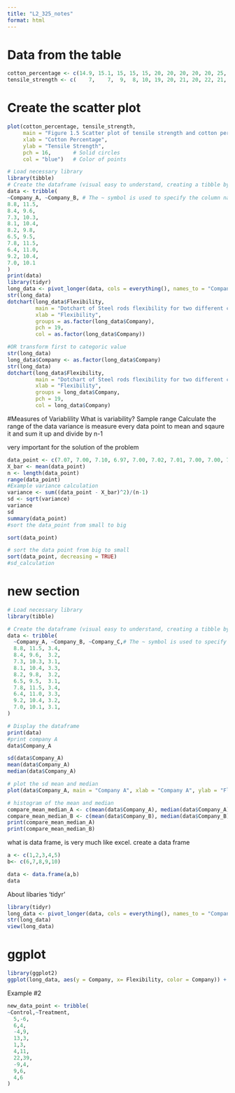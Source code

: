 ```yaml
---
title: "L2_325_notes"
format: html
---
```


# Data from the table
```r
cotton_percentage <- c(14.9, 15.1, 15, 15, 15, 20, 20, 20, 20, 20, 25, 25, 25, 25, 25, 30, 30, 30, 30)
tensile_strength <- c(    7,    7,  9,  8, 10, 19, 20, 21, 20, 22, 21, 21, 17, 19, 20, 8, 7, 8, 10)
```

# Create the scatter plot
```r
plot(cotton_percentage, tensile_strength,
     main = "Figure 1.5 Scatter plot of tensile strength and cotton percentages",
     xlab = "Cotton Percentage",
     ylab = "Tensile Strength",
     pch = 16,       # Solid circles
     col = "blue")   # Color of points
```
```r
# Load necessary library
library(tibble)
# Create the dataframe (visual easy to understand, creating a tibble by Row)
data <- tribble(
~Company_A, ~Company_B, # The ~ symbol is used to specify the column names
8.8, 11.5,
8.4, 9.6,
7.3, 10.3,
8.1, 10.4,
8.2, 9.8,
6.5, 9.5,
7.8, 11.5,
6.4, 11.0,
9.2, 10.4,
7.0, 10.1
)
print(data)
library(tidyr)
long_data <- pivot_longer(data, cols = everything(), names_to = "Company", values_to = "Flexibility")
str(long_data)
dotchart(long_data$Flexibility,
         main = "Dotchart of Steel rods flexibility for two different companies",
         xlab = "Flexibility",
         groups = as.factor(long_data$Company),
         pch = 19,
         col = as.factor(long_data$Company))

#OR transform first to categoric value
str(long_data)
long_data$Company <- as.factor(long_data$Company)
str(long_data)
dotchart(long_data$Flexibility,
         main = "Dotchart of Steel rods flexibility for two different companies",
         xlab = "Flexibility",
         groups = long_data$Company,
         pch = 19,
         col = long_data$Company)
```
#Measures of Variablility
What is variability?
Sample range 
Calculate the range of the data 
variance is measure every data point to mean and sqaure it and sum it up and divide by n-1

very important for the solution of the problem


```r
data_point <- c(7.07, 7.00, 7.10, 6.97, 7.00, 7.02, 7.01, 7.00, 7.00, 7.00)
X_bar <- mean(data_point)
n <- length(data_point)
range(data_point)
#Example variance calculation
variance <- sum((data_point - X_bar)^2)/(n-1)
sd <- sqrt(variance)
variance
sd
summary(data_point)
#sort the data_point from small to big

sort(data_point)

# sort the data point from big to small
sort(data_point, decreasing = TRUE)
#sd_calculation

```

# new section 
```r
# Load necessary library
library(tibble)

# Create the dataframe (visual easy to understand, creating a tibble by Row)
data <- tribble(
  ~Company_A, ~Company_B, ~Company_C,# The ~ symbol is used to specify the column names
  8.8, 11.5, 3.4,
  8.4, 9.6,  3.2,
  7.3, 10.3, 3.1,
  8.1, 10.4, 3.3,
  8.2, 9.8,  3.2,
  6.5, 9.5,  3.1,
  7.8, 11.5, 3.4,
  6.4, 11.0, 3.3,
  9.2, 10.4, 3.2,
  7.0, 10.1, 3.1,
)

# Display the dataframe
print(data)
#print company A
data$Company_A

sd(data$Company_A)
mean(data$Company_A)
median(data$Company_A)

# plot the sd mean and median
plot(data$Company_A, main = "Company A", xlab = "Company A", ylab = "Flexibility", pch = 16, col = "blue")


```
```r
# histogram of the mean and median
compare_mean_median_A <- c(mean(data$Company_A), median(data$Company_A))
compare_mean_median_B <- c(mean(data$Company_B), median(data$Company_B))
print(compare_mean_median_A)
print(compare_mean_median_B)


```


what is data frame, is very much like excel.
create a data frame 
```r
a <- c(1,2,3,4,5)
b<- c(6,7,8,9,10)

data <- data.frame(a,b)
data
```
About libaries 'tidyr'
```r
library(tidyr)
long_data <- pivot_longer(data, cols = everything(), names_to = "Company", values_to = "Flexibility")
str(long_data)
view(long_data)
```

# ggplot
```r

library(ggplot2)
ggplot(long_data, aes(y = Company, x= Flexibility, color = Company)) + geom_point(size = 3, stroke = 1.5, shape = 21, fill = "white") + theme_minimal()
```
Example #2
```r
new_data_point <- tribble(
~Control,~Treatment,
  5,-6,
  6,4,
  -4,9,
  13,3,
  1,3,
  4,11,
  22,39,
  -9,4,
  9,6,
  4,6
)


```


